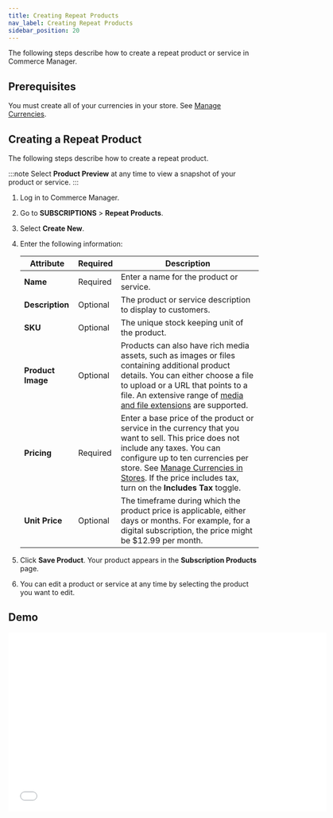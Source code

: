 ```yaml
---
title: Creating Repeat Products
nav_label: Creating Repeat Products
sidebar_position: 20
---
```


The following steps describe how to create a repeat product or service in Commerce Manager.

## Prerequisites

You must create all of your currencies in your store. See [Manage Currencies](/docs/commerce-manager/product-experience-manager/currencies/manage-currencies).

## Creating a Repeat Product

The following steps describe how to create a repeat product.

:::note
Select **Product Preview** at any time to view a snapshot of your product or service.
:::

1. Log in to Commerce Manager.
2. Go to **SUBSCRIPTIONS** > **Repeat Products**.
3. Select **Create New**.
4. Enter the following information:

     | Attribute         | Required | Description                                                                                                                                                                                                                                                                                                                                                     |                                                                                            
     |-------------------|----------|-----------------------------------------------------------------------------------------------------------------------------------------------------------------------------------------------------------------------------------------------------------------------------------------------------------------------------------------------------------------|
     | **Name**          | Required | Enter a name for the product or service.                                                                                                                                                                                                                                                                                                                        |
     | **Description**   | Optional | The product or service description to display to customers.                                                                                                                                                                                                                                                                                                     | 
     | **SKU**           | Optional | The unique stock keeping unit of the product.                                                                                                                                                                                                                                                                                                                   |
     | **Product Image** | Optional | Products can also have rich media assets, such as images or files containing additional product details. You can either choose a file to upload or a URL that points to a file. An extensive range of [media and file extensions](/docs/pxm/products/product-assets/files-overview) are supported.                                                              |
     | **Pricing**       | Required | Enter a base price of the product or service in the currency that you want to sell. This price does not include any taxes. You can configure up to ten currencies per store. See [Manage Currencies in Stores](/docs/commerce-manager/product-experience-manager/currencies/manage-currencies). If the price includes tax, turn on the **Includes Tax** toggle. |
     | **Unit Price**    | Optional | The timeframe during which the product price is applicable, either days or months. For example, for a digital subscription, the price might be $12.99 per month.                                                                                                                                                                                                | 

5. Click **Save Product**. Your product appears in the **Subscription Products** page.
6. You can edit a product or service at any time by selecting the product you want to edit.

## Demo

<iframe class="vidyard_iframe"
  mediaType="embed"
  title="Promotions Builder" src="//play.vidyard.com/7ydBC7uNBwmiAJyC6LUGiQ.html?" width="640" height="360" scrolling="no" frameborder="0" allowtransparency="true" allowfullscreen referrerpolicy="no-referrer-when-downgrade"></iframe>
